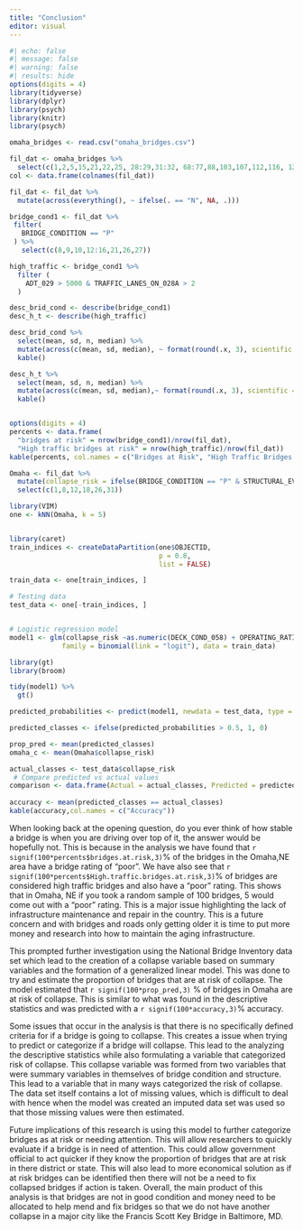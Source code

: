 ```yaml
---
title: "Conclusion"
editor: visual
---
```


```r
#| echo: false
#| message: false
#| warning: false
#| results: hide
options(digits = 4)
library(tidyverse)
library(dplyr)
library(psych)
library(knitr)
library(psych)

omaha_bridges <- read.csv("omaha_bridges.csv")

fil_dat <- omaha_bridges %>%
  select(c(1,2,5,15,21,22,25, 28:29,31:32, 68:77,88,103,107,112,116, 122:125))
col <- data.frame(colnames(fil_dat))

fil_dat <- fil_dat %>%
  mutate(across(everything(), ~ ifelse(. == "N", NA, .)))

bridge_cond1 <- fil_dat %>%
 filter(
   BRIDGE_CONDITION == "P"
 ) %>%
   select(c(8,9,10,12:16,21,26,27))

high_traffic <- bridge_cond1 %>%
  filter (
    ADT_029 > 5000 & TRAFFIC_LANES_ON_028A > 2
  )

desc_brid_cond <- describe(bridge_cond1)
desc_h_t <- describe(high_traffic)

desc_brid_cond %>%
  select(mean, sd, n, median) %>%
  mutate(across(c(mean, sd, median), ~ format(round(.x, 3), scientific = FALSE))) %>%
  kable()

desc_h_t %>%
  select(mean, sd, n, median) %>%
  mutate(across(c(mean, sd, median),~ format(round(.x, 3), scientific = FALSE)))%>%
  kable()


options(digits = 4)
percents <- data.frame(
  "bridges at risk" = nrow(bridge_cond1)/nrow(fil_dat),
  "High traffic bridges at risk" = nrow(high_traffic)/nrow(fil_dat))
kable(percents, col.names = c("Bridges at Risk", "High Traffic Bridges at Risk"))

Omaha <- fil_dat %>%
  mutate(collapse_risk = ifelse(BRIDGE_CONDITION == "P" & STRUCTURAL_EVAL_067 <= 4, 1, 0)) %>%
  select(c(1,8,12,18,26,31))

library(VIM)
one <- kNN(Omaha, k = 5)


library(caret)
train_indices <- createDataPartition(one$OBJECTID, 
                                     p = 0.8, 
                                     list = FALSE)

train_data <- one[train_indices, ]

# Testing data
test_data <- one[-train_indices, ]


# Logistic regression model
model1 <- glm(collapse_risk ~as.numeric(DECK_COND_058) + OPERATING_RATING_064 + as.numeric(YEAR_BUILT_027), 
             family = binomial(link = "logit"), data = train_data)

library(gt)
library(broom)

tidy(model1) %>%
  gt()

predicted_probabilities <- predict(model1, newdata = test_data, type = "response")

predicted_classes <- ifelse(predicted_probabilities > 0.5, 1, 0)

prop_pred <- mean(predicted_classes)
omaha_c <- mean(Omaha$collapse_risk)

actual_classes <- test_data$collapse_risk
 # Compare predicted vs actual values
comparison <- data.frame(Actual = actual_classes, Predicted = predicted_classes)
 
accuracy <- mean(predicted_classes == actual_classes)
kable(accuracy,col.names = c("Accuracy"))

```

When looking back at the opening question, do you ever think of how stable a bridge is when you are driving over top of it, the answer would be hopefully not. This is because in the analysis we have found that `r signif(100*percents$bridges.at.risk,3)`% of the bridges in the Omaha,NE area have a bridge rating of "poor". We have also see that `r signif(100*percents$High.traffic.bridges.at.risk,3)`% of bridges are considered high traffic bridges and also have a "poor" rating. This shows that in Omaha, NE if you took a random sample of 100 bridges, 5 would come out with a "poor" rating. This is a major issue highlighting the lack of infrastructure maintenance and repair in the country. This is a future concern and with bridges and roads only getting older it is time to put more money and research into how to maintain the aging infrastructure.

This prompted further investigation using the National Bridge Inventory data set which lead to the creation of a collapse variable based on summary variables and the formation of a generalized linear model. This was done to try and estimate the proportion of bridges that are at risk of collapse. The model estimated that `r signif(100*prop_pred,3)` % of bridges in Omaha are at risk of collapse. This is similar to what was found in the descriptive statistics and was predicted with a `r signif(100*accuracy,3)`% accuracy.

Some issues that occur in the analysis is that there is no specifically defined criteria for if a bridge is going to collapse. This creates a issue when trying to predict or categorize if a bridge will collapse. This lead to the analyzing the descriptive statistics while also formulating a variable that categorized risk of collapse. This collapse variable was formed from two variables that were summary variables in themselves of bridge condition and structure. This lead to a variable that in many ways categorized the risk of collapse. The data set itself contains a lot of missing values, which is difficult to deal with hence when the model was created an imputed data set was used so that those missing values were then estimated.

Future implications of this research is using this model to further categorize bridges as at risk or needing attention. This will allow researchers to quickly evaluate if a bridge is in need of attention. This could allow government official to act quicker if they know the proportion of bridges that are at risk in there district or state. This will also lead to more economical solution as if at risk bridges can be identified then there will not be a need to fix collapsed bridges if action is taken. Overall, the main product of this analysis is that bridges are not in good condition and money need to be allocated to help mend and fix bridges so that we do not have another collapse in a major city like the Francis Scott Key Bridge in Baltimore, MD.
